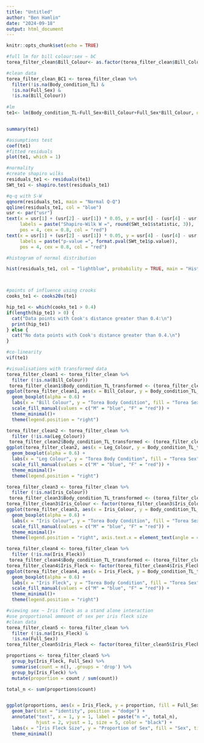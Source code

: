 ---
title: "Untitled"
author: "Ben Hamlin"
date: "2024-09-18"
output: html_document
---

```{r setup, include=FALSE}
knitr::opts_chunk$set(echo = TRUE)
```

```{r}
#full lm for bill colour:sex ~ bC
torea_filter_clean$Bill_Colour<- as.factor(torea_filter_clean$Bill_Colour)

#clean data
torea_filter_clean_BC1 <- torea_filter_clean %>%
  filter(!is.na(Body_condition_TL) &
  !is.na(Full_Sex) &
  !is.na(Bill_Colour))
 
#lm
te1<- lm(Body_condition_TL~Full_Sex+Bill_Colour+Full_Sex*Bill_Colour, data = torea_filter_clean_BC1)


summary(te1)

#assumptions test
coef(te1)
#fitted residuals
plot(te1, which = 1)

#normality
#create shapiro wilks
residuals_te1 <- residuals(te1)
SWt_te1 <- shapiro.test(residuals_te1)

#q-q with S-W
qqnorm(residuals_te1, main = "Normal Q-Q")
qqline(residuals_te1, col = "blue")
usr <- par("usr")
text(x = usr[1] + (usr[2] - usr[1]) * 0.05, y = usr[4] - (usr[4] - usr[3]) * 0.1, 
     labels = paste("Shapiro-Wilk W =", round(SWt_te1$statistic, 3)), 
     pos = 4, cex = 0.8, col = "red")
text(x = usr[1] + (usr[2] - usr[1]) * 0.05, y = usr[4] - (usr[4] - usr[3]) * 0.2, 
     labels = paste("p-value =", format.pval(SWt_te1$p.value)), 
     pos = 4, cex = 0.8, col = "red")

#histogram of normal distribution

hist(residuals_te1, col = "lightblue", probability = TRUE, main = "Histogram of Residuals", xlab = "Residuals", ylab = "Density")



#points of influence using crooks
cooks_te1 <- cooks20x(te1)

hip_te1 <- which(cooks_te1 > 0.4)
if(length(hip_te1) > 0) {
  cat("Data points with Cook's distance greater than 0.4:\n")
  print(hip_te1)
} else {
  cat("No data points with Cook's distance greater than 0.4.\n")
}

#co-linearity
vif(te1)
```






```{r}
#visualisations with transformed data
torea_filter_clean1 <- torea_filter_clean %>%
  filter (!is.na(Bill_Colour))
 torea_filter_clean1$Body_condition_TL_transformed <- (torea_filter_clean1$Body_condition_TL^-2 - 1) / -2
ggplot(torea_filter_clean1, aes(x = Bill_Colour, y = Body_condition_TL_transformed, fill = Full_Sex)) +
  geom_boxplot(alpha = 0.6) +
  labs(x = "Bill Colour", y = "Torea Body Condition", fill = "Torea Sex", title = "Torea Body Condition by Bill Colour and Sex") +
  scale_fill_manual(values = c("M" = "blue", "F" = "red")) +
  theme_minimal()+
  theme(legend.position = "right")

torea_filter_clean2 <- torea_filter_clean %>%
  filter (!is.na(Leg_Colour))
 torea_filter_clean2$Body_condition_TL_transformed <- (torea_filter_clean2$Body_condition_TL^-2 - 1) / -2
ggplot(torea_filter_clean2, aes(x = Leg_Colour, y = Body_condition_TL_transformed, fill = Full_Sex)) +
  geom_boxplot(alpha = 0.6) +
  labs(x = "Leg Colour", y = "Torea Body Condition", fill = "Torea Sex", title = "Torea Body Condition by Leg Colour and Sex") +
  scale_fill_manual(values = c("M" = "blue", "F" = "red")) +
  theme_minimal()+
  theme(legend.position = "right")

torea_filter_clean3 <- torea_filter_clean %>%
  filter (!is.na(Iris_Colour))
 torea_filter_clean3$Body_condition_TL_transformed <- (torea_filter_clean3$Body_condition_TL^-2 - 1) / -2
torea_filter_clean3$Iris_Colour <- factor(torea_filter_clean3$Iris_Colour, levels = c("Brown-red", "Red", "Bright red scarlet", "Scarlet"))
ggplot(torea_filter_clean3, aes(x = Iris_Colour, y = Body_condition_TL_transformed, fill = Full_Sex)) +
  geom_boxplot(alpha = 0.6) +
  labs(x = "Iris Colour", y = "Torea Body Condition", fill = "Torea Sex", title = "Torea Body Condition by Iris Colour and Sex") +
  scale_fill_manual(values = c("M" = "blue", "F" = "red")) +
  theme_minimal()+
  theme(legend.position = "right", axis.text.x = element_text(angle = 45, hjust = 1))

torea_filter_clean4 <- torea_filter_clean %>%
  filter (!is.na(Iris_Fleck))
 torea_filter_clean4$Body_condition_TL_transformed <- (torea_filter_clean4$Body_condition_TL^-2 - 1) / -2
torea_filter_clean4$Iris_Fleck <- factor(torea_filter_clean4$Iris_Fleck, levels = c("Slight", "Fleck"))
ggplot(torea_filter_clean4, aes(x = Iris_Fleck, y = Body_condition_TL_transformed, fill = Full_Sex)) +
  geom_boxplot(alpha = 0.6) +
  labs(x = "Iris Fleck", y = "Torea Body Condition", fill = "Torea Sex", title = "Torea Body Condition by Iris Fleck and Sex") +
  scale_fill_manual(values = c("M" = "blue", "F" = "red")) +
  theme_minimal()+
  theme(legend.position = "right")

#viewing sex ~ Iris fleck as a stand alone interaction
#use proportional ammount of sex per iris fleck size
#clean data
torea_filter_clean5 <- torea_filter_clean %>%
  filter (!is.na(Iris_Fleck) &
  !is.na(Full_Sex))
torea_filter_clean5$Iris_Fleck <- factor(torea_filter_clean5$Iris_Fleck, levels = c("Slight", "Fleck"))

proportions <- torea_filter_clean5 %>%
  group_by(Iris_Fleck, Full_Sex) %>%
  summarise(count = n(), .groups = 'drop') %>%
  group_by(Iris_Fleck) %>%
  mutate(proportion = count / sum(count))

total_n <- sum(proportions$count)


ggplot(proportions, aes(x = Iris_Fleck, y = proportion, fill = Full_Sex)) +
  geom_bar(stat = "identity", position = "dodge") +
  annotate("text", x = 1, y = 1, label = paste("n =", total_n), 
           hjust = 2, vjust = 1, size = 5, color = "black") +
  labs(x = "Iris Fleck Size", y = "Proportion of Sex", fill = "Sex", title = "Proportion of Sex by Iris Fleck Size") +
  theme_minimal()

```